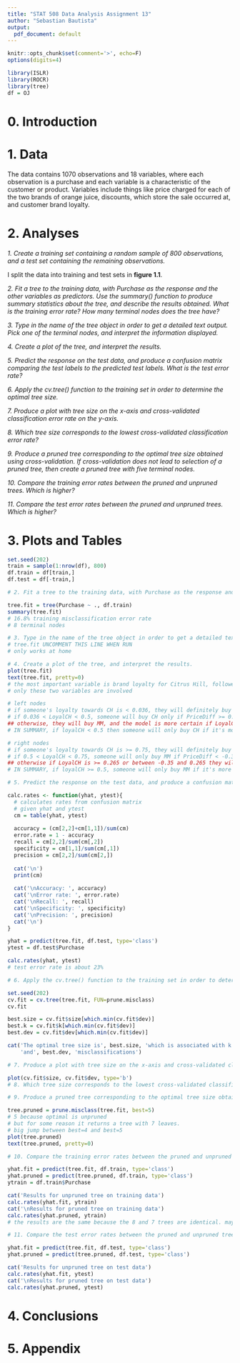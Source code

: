 ---
title: "STAT 508 Data Analysis Assignment 13"
author: "Sebastian Bautista"
output:
  pdf_document: default
---
  
```{r setup, include=FALSE}
knitr::opts_chunk$set(comment='>', echo=F)
options(digits=4)

library(ISLR)
library(ROCR)
library(tree)
df = OJ
```

# 0. Introduction

# 1. Data

The data contains 1070 observations and 18 variables, where each observation is a purchase and each variable is a characteristic of the customer or product. Variables include things like price charged for each of the two brands of orange juice, discounts, which store the sale occurred at, and customer brand loyalty. 

# 2. Analyses

*1. Create a training set containing a random sample of 800 observations, and a test set containing the remaining observations.*

I split the data into training and test sets in **figure 1.1**. 

*2. Fit a tree to the training data, with Purchase as the response and the other variables as predictors. Use the summary() function to produce summary statistics about the tree, and describe the results obtained. What is the training error rate? How many terminal nodes does the tree have?*

*3. Type in the name of the tree object in order to get a detailed text output. Pick one of the terminal nodes, and interpret the information displayed.*

*4. Create a plot of the tree, and interpret the results.*

*5. Predict the response on the test data, and produce a confusion matrix comparing the test labels to the predicted test labels. What is the test error rate?*

*6. Apply the cv.tree() function to the training set in order to determine the optimal tree size.*

*7. Produce a plot with tree size on the x-axis and cross-validated classification error rate on the y-axis.*

*8. Which tree size corresponds to the lowest cross-validated classification error rate?*

*9. Produce a pruned tree corresponding to the optimal tree size obtained using cross-validation. If cross-validation does not lead to selection of a pruned tree, then create a pruned tree with five terminal nodes.*

*10. Compare the training error rates between the pruned and unpruned trees. Which is higher?*

*11. Compare the test error rates between the pruned and unpruned trees. Which is higher?*


# 3. Plots and Tables

```{r, echo=T}
set.seed(202)
train = sample(1:nrow(df), 800)
df.train = df[train,]
df.test = df[-train,]
```
\begin{center}\textbf{Figure 1.1 - Train-test split}\end{center}
\hrulefill

```{r}
# 2. Fit a tree to the training data, with Purchase as the response and the other variables as predictors. Use the summary() function to produce summary statistics about the tree, and describe the results obtained. What is the training error rate? How many terminal nodes does the tree have?

tree.fit = tree(Purchase ~ ., df.train)
summary(tree.fit)
# 16.8% training misclassification error rate
# 8 terminal nodes
```
\begin{center}\textbf{Figure X}\end{center}
\hrulefill

```{r}
# 3. Type in the name of the tree object in order to get a detailed text output. Pick one of the terminal nodes, and interpret the information displayed.
# tree.fit UNCOMMENT THIS LINE WHEN RUN
# only works at home
```
\begin{center}\textbf{Figure X}\end{center}
\hrulefill

```{r}
# 4. Create a plot of the tree, and interpret the results.
plot(tree.fit)
text(tree.fit, pretty=0)
# the most important variable is brand loyalty for Citrus Hill, followed by PriceDiff (MM less CH)
# only these two variables are involved

# left nodes
# if someone's loyalty towards CH is < 0.036, they will definitely buy MM
# if 0.036 < LoyalCH < 0.5, someone will buy CH only if PriceDiff >= 0.31 (MM expensive)
## otherwise, they will buy MM, and the model is more certain if LoyalCH is < 0.47
# IN SUMMARY, if loyalCH < 0.5 then someone will only buy CH if it's more than $0.31 cheaper than MM

# right nodes
# if someone's loyalty towards CH is >= 0.75, they will definitely buy CH
# if 0.5 < LoyalCH < 0.75, someone will only buy MM if PriceDiff < -0.35 (CH expensive)
## otherwise if LoyalCH is >= 0.265 or between -0.35 and 0.265 they will buy CH, and the model is more certain if LoyalCH is >= 0.265
# IN SUMMARY, if loyalCH >= 0.5, someone will only buy MM if it's more than $0.35 cheaper than CH
```
\begin{center}\textbf{Figure X}\end{center}
\hrulefill

```{r}
# 5. Predict the response on the test data, and produce a confusion matrix comparing the test labels to the predicted test labels. What is the test error rate?

calc.rates <- function(yhat, ytest){
  # calculates rates from confusion matrix
  # given yhat and ytest
  cm = table(yhat, ytest)
  
  accuracy = (cm[2,2]+cm[1,1])/sum(cm)
  error.rate = 1 - accuracy
  recall = cm[2,2]/sum(cm[,2])
  specificity = cm[1,1]/sum(cm[,1])
  precision = cm[2,2]/sum(cm[2,])
  
  cat('\n')
  print(cm)
  
  cat('\nAccuracy: ', accuracy)
  cat('\nError rate: ', error.rate)
  cat('\nRecall: ', recall)
  cat('\nSpecificity: ', specificity)
  cat('\nPrecision: ', precision)
  cat('\n')
}

yhat = predict(tree.fit, df.test, type='class')
ytest = df.test$Purchase

calc.rates(yhat, ytest)
# test error rate is about 23%
```
\begin{center}\textbf{Figure X}\end{center}
\hrulefill

```{r}
# 6. Apply the cv.tree() function to the training set in order to determine the optimal tree size.

set.seed(202)
cv.fit = cv.tree(tree.fit, FUN=prune.misclass)
cv.fit

best.size = cv.fit$size[which.min(cv.fit$dev)]
best.k = cv.fit$k[which.min(cv.fit$dev)]
best.dev = cv.fit$dev[which.min(cv.fit$dev)]

cat('The optimal tree size is', best.size, 'which is associated with k of', best.k,
    'and', best.dev, 'misclassifications')
```
\begin{center}\textbf{Figure X}\end{center}
\hrulefill

```{r}
# 7. Produce a plot with tree size on the x-axis and cross-validated classification error rate on the y-axis.

plot(cv.fit$size, cv.fit$dev, type='b')
# 8. Which tree size corresponds to the lowest cross-validated classification error rate?
```
\begin{center}\textbf{Figure X}\end{center}
\hrulefill

```{r}
# 9. Produce a pruned tree corresponding to the optimal tree size obtained using cross-validation. If cross-validation does not lead to selection of a pruned tree, then create a pruned tree with five terminal nodes.

tree.pruned = prune.misclass(tree.fit, best=5) 
# 5 because optimal is unpruned
# but for some reason it returns a tree with 7 leaves.
# big jump between best=4 and best=5
plot(tree.pruned)
text(tree.pruned, pretty=0)
```
\begin{center}\textbf{Figure X}\end{center}
\hrulefill

```{r}
# 10. Compare the training error rates between the pruned and unpruned trees. Which is higher?

yhat.fit = predict(tree.fit, df.train, type='class')
yhat.pruned = predict(tree.pruned, df.train, type='class')
ytrain = df.train$Purchase

cat('Results for unpruned tree on training data')
calc.rates(yhat.fit, ytrain)
cat('\nResults for pruned tree on training data')
calc.rates(yhat.pruned, ytrain)
# the results are the same because the 8 and 7 trees are identical. maybe switch to 4 so it's interesting?
```
\begin{center}\textbf{Figure X}\end{center}
\hrulefill

```{r}
# 11. Compare the test error rates between the pruned and unpruned trees. Which is higher?

yhat.fit = predict(tree.fit, df.test, type='class')
yhat.pruned = predict(tree.pruned, df.test, type='class')

cat('Results for unpruned tree on test data')
calc.rates(yhat.fit, ytest)
cat('\nResults for pruned tree on test data')
calc.rates(yhat.pruned, ytest)
```


# 4. Conclusions

# 5. Appendix

```{r ref.label=knitr::all_labels(), echo=T, eval=F}
```